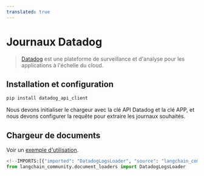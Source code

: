 ```yaml
---
translated: true
---
```


# Journaux Datadog

>[Datadog](https://www.datadoghq.com/) est une plateforme de surveillance et d'analyse pour les applications à l'échelle du cloud.

## Installation et configuration

```bash
pip install datadog_api_client
```

Nous devons initialiser le chargeur avec la clé API Datadog et la clé APP, et nous devons configurer la requête pour extraire les journaux souhaités.

## Chargeur de documents

Voir un [exemple d'utilisation](/docs/integrations/document_loaders/datadog_logs).

```python
<!--IMPORTS:[{"imported": "DatadogLogsLoader", "source": "langchain_community.document_loaders", "docs": "https://api.python.langchain.com/en/latest/document_loaders/langchain_community.document_loaders.datadog_logs.DatadogLogsLoader.html", "title": "Datadog Logs"}]-->
from langchain_community.document_loaders import DatadogLogsLoader
```
